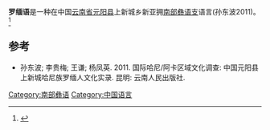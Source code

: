 {{Infobox language
|name=罗缅语
|nativename=
|states=[[中国|中国]]
|region=[[云南省|云南省]]
|ethnicity=[[哈尼族|哈尼族]]
|date=
|ref=
|familycolor=汉藏语系
|fam2=([[藏缅语族|藏缅语族]])
|fam3=[[缅彝语群|缅彝语群]]
|fam4=[[彝语支|彝语支]]
|fam5=[[彝语南部方言|彝语南部方言]]
|fam6=[[哈尼语|哈尼语]]
|iso3=none
|glotto=luom1234
|glottorefname=Luomian
}}

'''罗缅语'''是一种在中国[[云南省|云南省]][[元阳县|元阳县]]上新城乡新亚拥[[哈尼语|南部]][[彝语支|彝语支]]语言(孙东波2011)。<ref name="Luomian">{{Cite web |url=http://www.ynszxc.gov.cn/villagePage/vIndex.aspx?departmentid=198014 |title=元阳县上新城乡新城村委会新亚拥村 |access-date=2021-03-21 |archive-date=2017-09-20 |archive-url=https://web.archive.org/web/20170920170730/http://www.ynszxc.gov.cn/villagePage/vIndex.aspx?departmentid=198014 |dead-url=no }}</ref>

==参考==
{{Reflist}}
*孙东波; 李贵梅; 王谦; 杨凤英. 2011. 国际哈尼/阿卡区域文化调查:  中国元阳县上新城哈尼族罗缅人文化实录. 昆明: 云南人民出版社. {{ISBN|978-7-222-08433-9}}

{{汉藏语系}}
{{Lolo-Burmese languages}}

[[Category:南部彝语|Category:南部彝语]]
[[Category:中国语言|Category:中国语言]]

{{st-lang-stub}}